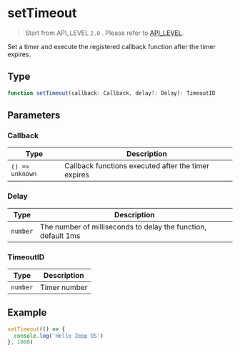 # setTimeout

> Start from API_LEVEL `2.0` . Please refer to [API_LEVEL](../../../../guides/framework/device/compatibility.md).

Set a timer and execute the registered callback function after the timer expires.

## Type

```ts
function setTimeout(callback: Callback, delay?: Delay): TimeoutID
```

## Parameters

### Callback

| Type                           | Description                                         |
| ------------------------------ | --------------------------------------------------- |
| <code>() =&#62; unknown</code> | Callback functions executed after the timer expires |

### Delay

| Type                | Description                                                   |
| ------------------- | ------------------------------------------------------------- |
| <code>number</code> | The number of milliseconds to delay the function, default 1ms |

### TimeoutID

| Type                | Description  |
| ------------------- | ------------ |
| <code>number</code> | Timer number |

## Example

```js
setTimeout(() => {
  console.log('Hello Zepp OS')
}, 1000)
```
